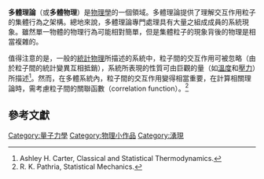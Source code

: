 '''多體理論'''（或'''多體物理'''）是[[物理學|物理學]]的一個領域。多體理論提供了理解交互作用粒子的集體行為之架構。總地來說，多體理論專門處理具有大量之組成成員的系統現象。雖然單一物體的物理行為可能相對簡單，但是集體粒子的現象背後的物理是相當複雜的。

值得注意的是，一般的[[統計物理|統計物理]]所描述的系統中，粒子間的交互作用可被忽略（由於粒子間的統計變異互相抵銷），系統所表現的性質可由巨觀的量（如[[溫度|溫度]]和[[壓力|壓力]]）所描述<ref>Ashley H. Carter, Classical and Statistical Thermodynamics.</ref>。然而，在多體系統內，粒子間的交互作用變得相當重要，在計算相關理論時，需考慮粒子間的關聯函數（correlation function）。<ref>R. K. Pathria, Statistical Mechanics.</ref>

== 參考文獻 ==

[[Category:量子力學|Category:量子力學]]
[[Category:物理小作品|Category:物理小作品]]
[[Category:湧現|Category:湧現]]